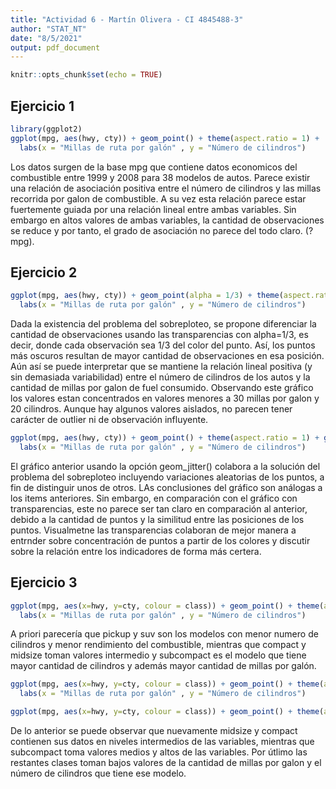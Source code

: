 ```yaml
---
title: "Actividad 6 - Martín Olivera - CI 4845488-3"
author: "STAT_NT"
date: "8/5/2021"
output: pdf_document
---
```


\newcommand{\m}{\ \newline\textcolor{blue}{Comentario: }\textcolor{red}}

```r
knitr::opts_chunk$set(echo = TRUE)
```

## Ejercicio 1


```r
library(ggplot2)
ggplot(mpg, aes(hwy, cty)) + geom_point() + theme(aspect.ratio = 1) + 
  labs(x = "Millas de ruta por galón" , y = "Número de cilindros")
```
Los datos surgen de la base mpg que contiene datos economicos del combustible entre 1999 y 2008 para 38 modelos de autos. Parece existir una relación de asociación positiva entre el número de cilindros y las millas recorrida por galon de combustible. A su vez esta relación parece estar fuertemente guiada por una relación lineal entre ambas variables. Sin embargo en altos valores de ambas variables, la cantidad de observaciones se reduce y por tanto, el grado de asociación no parece del todo claro. (?mpg).

## Ejercicio 2

```r
ggplot(mpg, aes(hwy, cty)) + geom_point(alpha = 1/3) + theme(aspect.ratio = 1) + 
  labs(x = "Millas de ruta por galón" , y = "Número de cilindros")
```
Dada la existencia del problema del sobreploteo, se propone diferenciar la cantidad de observaciones usando las transparencias con alpha=1/3, es decir, donde cada observación sea 1/3 del color del punto. Así, los puntos más oscuros resultan de mayor cantidad de observaciones en esa posición. Aún así se puede interpretar que se mantiene la relación lineal positiva (y sin demasiada variabilidad) entre el número de cilindros de los autos y la cantidad de millas por galon de fuel consumido. Observando este gráfico los valores estan concentrados en valores menores a 30 millas por galon y 20 cilindros. Aunque hay algunos valores aislados, no parecen tener carácter de outlier ni de observación influyente. 

\m{"no parecen tener carácter de outlier" según que? Aveces mejor decir menos que más y errarle.}


```r
ggplot(mpg, aes(hwy, cty)) + geom_point() + theme(aspect.ratio = 1) + geom_jitter() +
  labs(x = "Millas de ruta por galón" , y = "Número de cilindros")
```
El gráfico anterior usando la opción geom_jitter() colabora a la solución del problema del sobreploteo incluyendo variaciones aleatorias de los puntos, a fin de distinguir unos de otros. LAs conclusiones del gráfico son análogas a los items anteriores. Sin embargo, en comparación con el gráfico con transparencias, este no parece ser tan claro en comparación al anterior, debido a la cantidad de puntos y la similitud entre las posiciones de los puntos. Visualmetne las transparencias colaboran de mejor manera a entrnder sobre concentración de puntos a partir de los colores y discutir sobre la relación entre los indicadores de forma más certera. 

## Ejercicio 3

```r
ggplot(mpg, aes(x=hwy, y=cty, colour = class)) + geom_point() + theme(aspect.ratio = 1) + geom_jitter() +
  labs(x = "Millas de ruta por galón" , y = "Número de cilindros")
```
A priori parecería que pickup y suv son los modelos con menor numero de cilindros y menor rendimiento del combustible, mientras que compact y midsize toman valores intermedio y subcompact es el modelo que tiene mayor cantidad de cilindros y además mayor cantidad de millas por galón.

```r
ggplot(mpg, aes(x=hwy, y=cty, colour = class)) + geom_point() + theme(aspect.ratio = 1) + scale_color_brewer(palette="Dark2")+ geom_jitter() +
  labs(x = "Millas de ruta por galón" , y = "Número de cilindros")
```


```r
ggplot(mpg, aes(x=hwy, y=cty, colour = class)) + geom_point() + theme(aspect.ratio = 1) + scale_color_brewer(palette="Dark2") + facet_wrap( ~class) + geom_jitter() + labs(x = "Millas de ruta por galón" , y = "Número de cilindros") 
```

De lo anterior se puede observar que nuevamente midsize y compact contienen sus datos en niveles intermedios de las variables, mientras que subcompact toma valores medios y altos de las variables. Por útlimo las restantes clases toman bajos valores de la cantidad de millas por galon y el número de cilindros que tiene ese modelo. 

\m{Muy buen trabajo. A mejorar: revisar la ortografía (por favor) y cuidado en las interpretaciones (pero excelente por realizarlas!).}